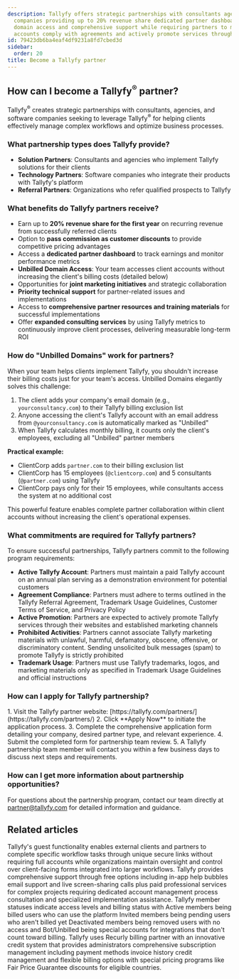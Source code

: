 ```yaml
---
description: Tallyfy offers strategic partnerships with consultants agencies and software
  companies providing up to 20% revenue share dedicated partner dashboards unbilled
  domain access and comprehensive support while requiring partners to maintain active
  accounts comply with agreements and actively promote services through proper channels.
id: 79423db6ba4eaf4df9231a8fd7cbed3d
sidebar:
  order: 20
title: Become a Tallyfy partner
---
```



## How can I become a Tallyfy<sup>®</sup> partner?

Tallyfy<sup>®</sup> creates strategic partnerships with consultants, agencies, and software companies seeking to leverage Tallyfy<sup>®</sup> for helping clients effectively manage complex workflows and optimize business processes.

### What partnership types does Tallyfy provide?

- **Solution Partners**: Consultants and agencies who implement Tallyfy solutions for their clients
- **Technology Partners**: Software companies who integrate their products with Tallyfy's platform
- **Referral Partners**: Organizations who refer qualified prospects to Tallyfy

### What benefits do Tallyfy partners receive?

- Earn up to **20% revenue share for the first year** on recurring revenue from successfully referred clients
- Option to **pass commission as customer discounts** to provide competitive pricing advantages
- Access a **dedicated partner dashboard** to track earnings and monitor performance metrics
- **Unbilled Domain Access**: Your team accesses client accounts without increasing the client's billing costs (detailed below)
- Opportunities for **joint marketing initiatives** and strategic collaboration
- **Priority technical support** for partner-related issues and implementations
- Access to **comprehensive partner resources and training materials** for successful implementations
- Offer **expanded consulting services** by using Tallyfy metrics to continuously improve client processes, delivering measurable long-term ROI

### How do "Unbilled Domains" work for partners?

When your team helps clients implement Tallyfy, you shouldn't increase their billing costs just for your team's access. Unbilled Domains elegantly solves this challenge:

1. The client adds your company's email domain (e.g., `yourconsultancy.com`) to their Tallyfy billing exclusion list
2. Anyone accessing the client's Tallyfy account with an email address from `@yourconsultancy.com` is automatically marked as "Unbilled"
3. When Tallyfy calculates monthly billing, it counts only the client's employees, excluding all "Unbilled" partner members

**Practical example:**
- ClientCorp adds `partner.com` to their billing exclusion list
- ClientCorp has 15 employees (`@clientcorp.com`) and 5 consultants (`@partner.com`) using Tallyfy
- ClientCorp pays only for their 15 employees, while consultants access the system at no additional cost

This powerful feature enables complete partner collaboration within client accounts without increasing the client's operational expenses.

### What commitments are required for Tallyfy partners?

To ensure successful partnerships, Tallyfy partners commit to the following program requirements:

- **Active Tallyfy Account**: Partners must maintain a paid Tallyfy account on an annual plan serving as a demonstration environment for potential customers
- **Agreement Compliance**: Partners must adhere to terms outlined in the Tallyfy Referral Agreement, Trademark Usage Guidelines, Customer Terms of Service, and Privacy Policy
- **Active Promotion**: Partners are expected to actively promote Tallyfy services through their websites and established marketing channels
- **Prohibited Activities**: Partners cannot associate Tallyfy marketing materials with unlawful, harmful, defamatory, obscene, offensive, or discriminatory content. Sending unsolicited bulk messages (spam) to promote Tallyfy is strictly prohibited
- **Trademark Usage**: Partners must use Tallyfy trademarks, logos, and marketing materials only as specified in Trademark Usage Guidelines and official instructions

### How can I apply for Tallyfy partnership?

<Steps>
1. Visit the Tallyfy partner website: [https://tallyfy.com/partners/](https://tallyfy.com/partners/)
2. Click **Apply Now** to initiate the application process.
3. Complete the comprehensive application form detailing your company, desired partner type, and relevant experience.
4. Submit the completed form for partnership team review.
5. A Tallyfy partnership team member will contact you within a few business days to discuss next steps and requirements.
</Steps>

### How can I get more information about partnership opportunities?

For questions about the partnership program, contact our team directly at [partner@tallyfy.com](mailto:partner@tallyfy.com) for detailed information and guidance.


## Related articles
<CardGrid>
<LinkTitleCard header="<b>Documenting > Guests</b>" href="/products/pro/documenting/guests/" > Tallyfy's guest functionality enables external clients and partners to complete specific workflow tasks through unique secure links without requiring full accounts while organizations maintain oversight and control over client-facing forms integrated into larger workflows. </LinkTitleCard>
<LinkTitleCard header="<b>Support > Contact Tallyfy support or engage in professional services</b>" href="/products/pro/miscellaneous/support/how-can-i-contact-tallyfys-support-team/" > Tallyfy provides comprehensive support through free options including in-app help bubbles email support and live screen-sharing calls plus paid professional services for complex projects requiring dedicated account management process consultation and specialized implementation assistance. </LinkTitleCard>
<LinkTitleCard header="<b>Org Settings > Understanding Member Statuses</b>" href="/products/pro/settings/org-settings/understanding-member-statuses/" > Tallyfy member statuses indicate access levels and billing status with Active members being billed users who can use the platform Invited members being pending users who aren't billed yet Deactivated members being removed users with no access and Bot/Unbilled being special accounts for integrations that don't count toward billing. </LinkTitleCard>
<LinkTitleCard header="<b>Settings > Billing</b>" href="/products/pro/settings/billing/" > Tallyfy uses Recurly billing partner with an innovative credit system that provides administrators comprehensive subscription management including payment methods invoice history credit management and flexible billing options with special pricing programs like Fair Price Guarantee discounts for eligible countries. </LinkTitleCard>
</CardGrid>